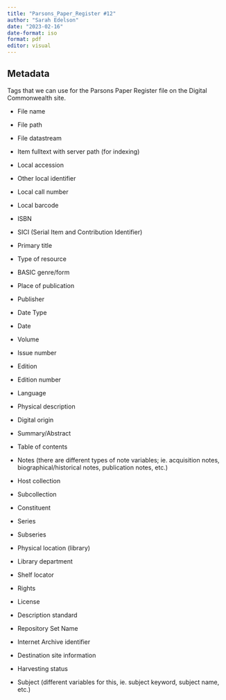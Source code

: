 ```yaml
---
title: "Parsons_Paper_Register #12"
author: "Sarah Edelson"
date: "2023-02-16"
date-format: iso
format: pdf
editor: visual
---
```


## Metadata

Tags that we can use for the Parsons Paper Register file on the Digital Commonwealth site.

-   File name

-   File path

-   File datastream

-   Item fulltext with server path (for indexing)

-   Local accession

-   Other local identifier

-   Local call number

-   Local barcode

-   ISBN

-   SICI (Serial Item and Contribution Identifier)

-   Primary title

-   Type of resource

-   BASIC genre/form

-   Place of publication

-   Publisher

-   Date Type

-   Date

-   Volume

-   Issue number

-   Edition

-   Edition number

-   Language

-   Physical description

-   Digital origin

-   Summary/Abstract

-   Table of contents

-   Notes (there are different types of note variables; ie. acquisition notes, biographical/historical notes, publication notes, etc.)

-   Host collection

-   Subcollection

-   Constituent

-   Series

-   Subseries

-   Physical location (library)

-   Library department

-   Shelf locator

-   Rights

-   License

-   Description standard

-   Repository Set Name

-   Internet Archive identifier

-   Destination site information

-   Harvesting status

-   Subject (different variables for this, ie. subject keyword, subject name, etc.)
